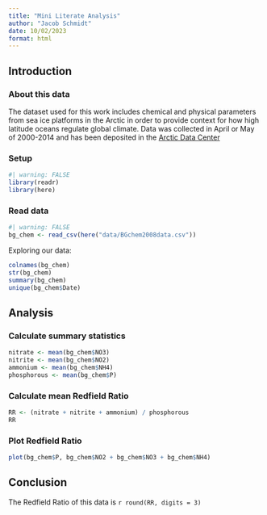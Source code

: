 ```yaml
---
title: "Mini Literate Analysis"
author: "Jacob Schmidt"
date: 10/02/2023
format: html
---
```


## Introduction

### About this data
The dataset used for this work includes chemical and physical parameters from sea ice platforms in the Arctic in order to provide context for how high latitude oceans regulate global climate. Data was collected in April or May of 2000-2014 and has been deposited in the [Arctic Data Center](https://arcticdata.io/catalog/view/doi:10.18739/A25T3FZ8X)

### Setup

```r
#| warning: FALSE
library(readr)
library(here)
```

### Read data

```r
#| warning: FALSE
bg_chem <- read_csv(here("data/BGchem2008data.csv"))
```
Exploring our data: 
```r
colnames(bg_chem)
str(bg_chem)
summary(bg_chem)
unique(bg_chem$Date)
```


## Analysis

### Calculate summary statistics

```r
nitrate <- mean(bg_chem$NO3)
nitrite <- mean(bg_chem$NO2)
ammonium <- mean(bg_chem$NH4)
phosphorous <- mean(bg_chem$P)
```

### Calculate mean Redfield Ratio
```r
RR <- (nitrate + nitrite + ammonium) / phosphorous
RR
```

### Plot Redfield Ratio
```r
plot(bg_chem$P, bg_chem$NO2 + bg_chem$NO3 + bg_chem$NH4)
```


## Conclusion

The Redfield Ratio of this data is `r round(RR, digits = 3)`